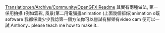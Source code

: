 [[Translation:en/Archive/Community/OpenGFX Readme]]
其實有兩種做法, 第一係用拍攝 (例如雲彩, 風景)第二用電腦畫animation (上面幾個都係)animation o既software 我都係識少少我諗第一個方法你可以嘗試有腳架有video cam 便可以一試.Anthony.. please teach me how to make it..